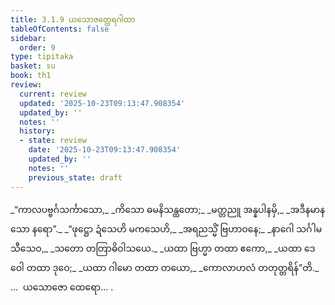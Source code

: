 ```yaml
---
title: 3.1.9 ယသောဇတ္ထေရဂါထာ
tableOfContents: false
sidebar:
  order: 9
type: tipitaka
basket: su
book: th1
review:
  current: review
  updated: '2025-10-23T09:13:47.908354'
  updated_by: ''
  notes: ''
  history:
  - state: review
    date: '2025-10-23T09:13:47.908354'
    updated_by: ''
    notes: ''
    previous_state: draft
---
```



<ReviewStatus review={frontmatter.review} showDetails={true} />

<HypothesisAnnotation frontmatter={frontmatter} />

<DynamicBreadcrumb />

<Division number="243" book="th1" e="ch" v="19" p="265">

<Paragraph number="466" type="verses" book="th1">
_“ကာလပဗ္ဗင်္ဂသင်္ကာသော,_  
_ကိသော ဓမနိသန္ထတော;_  
_မတ္တညူ အန္နပါနမှိ,_  
_အဒီနမာနသော နရော”._  

</Paragraph>

</Division>
<Division number="244" book="th1" e="ch" v="19" p="266">

<Paragraph number="467" type="verses" book="th1">
_“ဖုဋ္ဌော ဍံသေဟိ မကသေဟိ,_  
_အရညသ္မိံ ဗြဟာဝနေ;_  
_နာဂေါ သင်္ဂါမသီသေဝ,_  
_သတော တတြာဓိဝါသယေ._  

</Paragraph>

</Division>
<Division number="245" book="th1" e="ch" v="19" p="266">

<Paragraph number="468" type="verses" book="th1">
_ယထာ ဗြဟ္မာ တထာ ဧကော,_  
_ယထာ ဒေဝေါ တထာ ဒုဝေ;_  
_ယထာ ဂါမော တထာ တယော,_  
_ကောလာဟလံ တတုတ္တရိန်”တိ._  


</Paragraph>
</Division>

<Paragraph number="469" type="center" book="th1">
…  ယသောဇော ထေရော… .
</Paragraph>